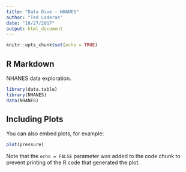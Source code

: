 ```yaml
---
title: "Data Dive - NHANES"
author: "Ted Laderas"
date: "10/27/2017"
output: html_document
---
```


```r
knitr::opts_chunk$set(echo = TRUE)
```

## R Markdown

NHANES data exploration.

```r
library(data.table)
library(NHANES)
data(NHANES)
```

## Including Plots

You can also embed plots, for example:

```r
plot(pressure)
```

Note that the `echo = FALSE` parameter was added to the code chunk to prevent printing of the R code that generated the plot.
